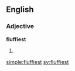 ==English==

===Adjective===
'''fluffiest'''

# {{en-superlative of|fluffy}}

[[simple:fluffiest]]
[[sv:fluffiest]]